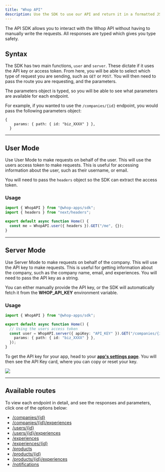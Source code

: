 ```yaml
---
title: "Whop API"
description: Use the SDK to use our API and return it in a formatted JSON response
---
```


The API SDK allows you to interact with the Whop API without having to manually write the requests. All responses are typed which gives you type safety.

## Syntax

The SDK has two main functions, `user` and `server`. These dictate if it uses the API key or access token. From here, you will be able to select which type of request you are sending, such as `GET` or `POST`. You will then need to pass the route you are requesting, and the parameters.

The parameters object is typed, so you will be able to see what parameters are available for each endpoint.

For example, if you wanted to use the `/companies/{id}` endpoint, you would pass the following parameters object:

```
{
    params: { path: { id: "biz_XXXX" } },
  }
```

---

## User Mode

Use User Mode to make requests on behalf of the user. This will use the users access token to make requests. This is useful for accessing information about the user, such as their username, or email.

You will need to pass the `headers` object so the SDK can extract the access token.

### Usage

```typescript
import { WhopAPI } from "@whop-apps/sdk";
import { headers } from "next/headers";

export default async function Home() {
  const me = WhopAPI.user({ headers }).GET("/me", {});
}
```

---

## Server Mode

Use Server Mode to make requests on behalf of the company. This will use the API key to make requests. This is useful for getting information about the company, such as the company name, email, and experiences. You will need to pass the API key as a string.

You can either manually provide the API key, or the SDK will automatically fetch it from the **WHOP_API_KEY** environment variable.

### Usage

```typescript
import { WhopAPI } from "@whop-apps/sdk";

export default async function Home() {
  // Using the users access token
  const user = WhopAPI.server({ apiKey: "API_KEY" }).GET("/companies/{id}", {
    params: { path: { id: "biz_XXXX" } },
  });
}
```

<Accordion title="How to get your API Key">

To get the API key for your app, head to your [**app's settings page**](https://dash.whop.com/settings/developer). You will then see the API Key card, where you can copy or reset your key.

<Frame>
  <img src="https://imgur.com/q23TKtQ.png" />
</Frame>

</Accordion>

---

## Available routes

To view each endpoint in detail, and see the responses and parameters, click one of the options below:

- [/companies/\{id\}](/apps/api/companies/retrieve)
- [/companies/\{id\}/experiences](/apps/api/companies/company-experiences)
- [/users/\{id\}](/apps/api/users/retrieve)
- [/users/\{id\}/experiences](/apps/api/users/get-experiences)
- [/experiences](/apps/api/experiences/list)
- [/experiences/\{id\}](/apps/api/experiences/retrieve)
- [/products](/apps/api/products/list)
- [/products/\{id\}](/apps/api/products/retrieve)
- [/products/\{id\}/experiences](/apps/api/products/retrieve-experiences)
- [/notifications](/apps/api/notifications/send)
